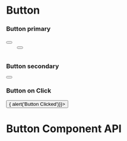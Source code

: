 

<Meta title="MDX/Button" component={Button} />

# Button

### Button primary

<Story name="primary">
  <Button label="Primary Button" buttonType="primary"></Button>
  
  <code>
    <Button label="Primary Button" buttonType="primary"></Button>
  </code>
</Story>

### Button secondary

<Story name="secondary">
  <Button label="Secondary Button" buttonType="secondary"></Button>
</Story>

### Button on Click

<Story name="onClick Event">
  <Button label="Secondary Button" onClick={()=>{ alert('Button Clicked')}}></Button>
</Story>


# Button Component API
<ArgsTable of={Button} />
